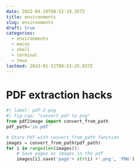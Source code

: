 ```yaml
---
date: 2022-04-10T08:52:19.357Z
title: environments
slug: environments
draft: true
categories:
  - environments
  - macos
  - shell
  - terminal
  - tmux
lastmod: 2023-01-21T08:53:25.837Z
---
```


# PDF extraction hacks

```python
#| label: pdf-2-png
#| fig-cap: "convert pdf to png"
from pdf2image import convert_from_path
pdf_path='in.pdf'

# Store Pdf with convert_from_path function
images = convert_from_path(pdf_path)
for i in range(len(images)):
    # Save pages as images in the pdf
    images[i].save('page'+ str(i) +'.png', 'PNG')
```